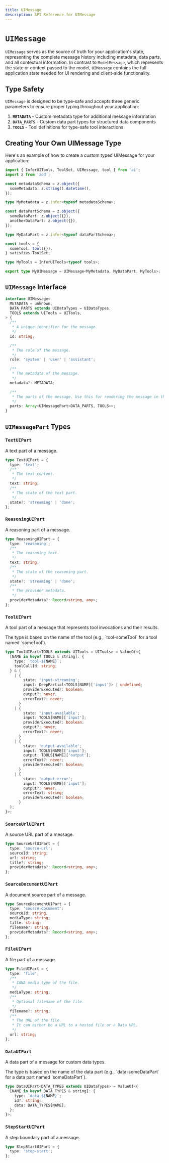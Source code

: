 ```yaml
---
title: UIMessage
description: API Reference for UIMessage
---
```


# `UIMessage`

`UIMessage` serves as the source of truth for your application's state, representing the complete message history including metadata, data parts, and all contextual information. In contrast to `ModelMessage`, which represents the state or context passed to the model, `UIMessage` contains the full application state needed for UI rendering and client-side functionality.

## Type Safety

`UIMessage` is designed to be type-safe and accepts three generic parameters to ensure proper typing throughout your application:

1. **`METADATA`** - Custom metadata type for additional message information
2. **`DATA_PARTS`** - Custom data part types for structured data components
3. **`TOOLS`** - Tool definitions for type-safe tool interactions

## Creating Your Own UIMessage Type

Here's an example of how to create a custom typed UIMessage for your application:

```typescript
import { InferUITools, ToolSet, UIMessage, tool } from 'ai';
import z from 'zod';

const metadataSchema = z.object({
  someMetadata: z.string().datetime(),
});

type MyMetadata = z.infer<typeof metadataSchema>;

const dataPartSchema = z.object({
  someDataPart: z.object({}),
  anotherDataPart: z.object({}),
});

type MyDataPart = z.infer<typeof dataPartSchema>;

const tools = {
  someTool: tool({}),
} satisfies ToolSet;

type MyTools = InferUITools<typeof tools>;

export type MyUIMessage = UIMessage<MyMetadata, MyDataPart, MyTools>;
```

## `UIMessage` Interface

```typescript
interface UIMessage<
  METADATA = unknown,
  DATA_PARTS extends UIDataTypes = UIDataTypes,
  TOOLS extends UITools = UITools,
> {
  /**
   * A unique identifier for the message.
   */
  id: string;

  /**
   * The role of the message.
   */
  role: 'system' | 'user' | 'assistant';

  /**
   * The metadata of the message.
   */
  metadata?: METADATA;

  /**
   * The parts of the message. Use this for rendering the message in the UI.
   */
  parts: Array<UIMessagePart<DATA_PARTS, TOOLS>>;
}
```

## `UIMessagePart` Types

### `TextUIPart`

A text part of a message.

```typescript
type TextUIPart = {
  type: 'text';
  /**
   * The text content.
   */
  text: string;
  /**
   * The state of the text part.
   */
  state?: 'streaming' | 'done';
};
```

### `ReasoningUIPart`

A reasoning part of a message.

```typescript
type ReasoningUIPart = {
  type: 'reasoning';
  /**
   * The reasoning text.
   */
  text: string;
  /**
   * The state of the reasoning part.
   */
  state?: 'streaming' | 'done';
  /**
   * The provider metadata.
   */
  providerMetadata?: Record<string, any>;
};
```

### `ToolUIPart`

A tool part of a message that represents tool invocations and their results.

<Note>
  The type is based on the name of the tool (e.g., `tool-someTool` for a tool
  named `someTool`).
</Note>

```typescript
type ToolUIPart<TOOLS extends UITools = UITools> = ValueOf<{
  [NAME in keyof TOOLS & string]: {
    type: `tool-${NAME}`;
    toolCallId: string;
  } & (
    | {
        state: 'input-streaming';
        input: DeepPartial<TOOLS[NAME]['input']> | undefined;
        providerExecuted?: boolean;
        output?: never;
        errorText?: never;
      }
    | {
        state: 'input-available';
        input: TOOLS[NAME]['input'];
        providerExecuted?: boolean;
        output?: never;
        errorText?: never;
      }
    | {
        state: 'output-available';
        input: TOOLS[NAME]['input'];
        output: TOOLS[NAME]['output'];
        errorText?: never;
        providerExecuted?: boolean;
      }
    | {
        state: 'output-error';
        input: TOOLS[NAME]['input'];
        output?: never;
        errorText: string;
        providerExecuted?: boolean;
      }
  );
}>;
```

### `SourceUrlUIPart`

A source URL part of a message.

```typescript
type SourceUrlUIPart = {
  type: 'source-url';
  sourceId: string;
  url: string;
  title?: string;
  providerMetadata?: Record<string, any>;
};
```

### `SourceDocumentUIPart`

A document source part of a message.

```typescript
type SourceDocumentUIPart = {
  type: 'source-document';
  sourceId: string;
  mediaType: string;
  title: string;
  filename?: string;
  providerMetadata?: Record<string, any>;
};
```

### `FileUIPart`

A file part of a message.

```typescript
type FileUIPart = {
  type: 'file';
  /**
   * IANA media type of the file.
   */
  mediaType: string;
  /**
   * Optional filename of the file.
   */
  filename?: string;
  /**
   * The URL of the file.
   * It can either be a URL to a hosted file or a Data URL.
   */
  url: string;
};
```

### `DataUIPart`

A data part of a message for custom data types.

<Note>
  The type is based on the name of the data part (e.g., `data-someDataPart` for
  a data part named `someDataPart`).
</Note>

```typescript
type DataUIPart<DATA_TYPES extends UIDataTypes> = ValueOf<{
  [NAME in keyof DATA_TYPES & string]: {
    type: `data-${NAME}`;
    id?: string;
    data: DATA_TYPES[NAME];
  };
}>;
```

### `StepStartUIPart`

A step boundary part of a message.

```typescript
type StepStartUIPart = {
  type: 'step-start';
};
```
